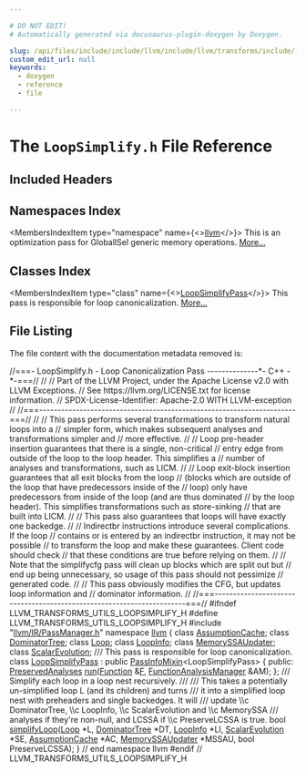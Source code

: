 ```yaml
---

# DO NOT EDIT!
# Automatically generated via docusaurus-plugin-doxygen by Doxygen.

slug: /api/files/include/include/llvm/include/llvm/transforms/include/llvm/transforms/utils/loopsimplify-h
custom_edit_url: null
keywords:
  - doxygen
  - reference
  - file

---
```





# The `LoopSimplify.h` File Reference

<DoxygenPage pluginConfig={pluginConfig}>



## Included Headers

<IncludesList>
<IncludesListItem
  filePath="llvm/IR/PassManager.h"
  permalink="/docs/api/files/include/include/llvm/include/llvm/ir/passmanager-h"
  isLocal="true" />
</IncludesList>

## Namespaces Index

<MembersIndex>

<MembersIndexItem
  type="namespace"
  name={<><a href="/docs/api/namespaces/llvm">llvm</a></>}>
This is an optimization pass for GlobalISel generic memory operations. <a href="/docs/api/namespaces/llvm/#details">More...</a>
</MembersIndexItem>

</MembersIndex>

## Classes Index

<MembersIndex>

<MembersIndexItem
  type="class"
  name={<><a href="/docs/api/classes/llvm/loopsimplifypass">LoopSimplifyPass</a></>}>
This pass is responsible for loop canonicalization. <a href="/docs/api/classes/llvm/loopsimplifypass/#details">More...</a>
</MembersIndexItem>

</MembersIndex>


## File Listing

The file content with the documentation metadata removed is:

<ProgramListing>

<Link id="l00001" /><CodeLine lineNumber="1"><Highlight kind="comment">//===- LoopSimplify.h - Loop Canonicalization Pass --------------&#42;- C++ -&#42;-===//</Highlight><Highlight kind="normal"></Highlight></CodeLine>
<Link id="l00002" /><CodeLine lineNumber="2"><Highlight kind="normal"></Highlight><Highlight kind="comment">//</Highlight><Highlight kind="normal"></Highlight></CodeLine>
<Link id="l00003" /><CodeLine lineNumber="3"><Highlight kind="normal"></Highlight><Highlight kind="comment">// Part of the LLVM Project, under the Apache License v2.0 with LLVM Exceptions.</Highlight><Highlight kind="normal"></Highlight></CodeLine>
<Link id="l00004" /><CodeLine lineNumber="4"><Highlight kind="normal"></Highlight><Highlight kind="comment">// See https://llvm.org/LICENSE.txt for license information.</Highlight><Highlight kind="normal"></Highlight></CodeLine>
<Link id="l00005" /><CodeLine lineNumber="5"><Highlight kind="normal"></Highlight><Highlight kind="comment">// SPDX-License-Identifier: Apache-2.0 WITH LLVM-exception</Highlight><Highlight kind="normal"></Highlight></CodeLine>
<Link id="l00006" /><CodeLine lineNumber="6"><Highlight kind="normal"></Highlight><Highlight kind="comment">//</Highlight><Highlight kind="normal"></Highlight></CodeLine>
<Link id="l00007" /><CodeLine lineNumber="7"><Highlight kind="normal"></Highlight><Highlight kind="comment">//===----------------------------------------------------------------------===//</Highlight><Highlight kind="normal"></Highlight></CodeLine>
<Link id="l00008" /><CodeLine lineNumber="8"><Highlight kind="normal"></Highlight><Highlight kind="comment">//</Highlight><Highlight kind="normal"></Highlight></CodeLine>
<Link id="l00009" /><CodeLine lineNumber="9"><Highlight kind="normal"></Highlight><Highlight kind="comment">// This pass performs several transformations to transform natural loops into a</Highlight><Highlight kind="normal"></Highlight></CodeLine>
<Link id="l00010" /><CodeLine lineNumber="10"><Highlight kind="normal"></Highlight><Highlight kind="comment">// simpler form, which makes subsequent analyses and transformations simpler and</Highlight><Highlight kind="normal"></Highlight></CodeLine>
<Link id="l00011" /><CodeLine lineNumber="11"><Highlight kind="normal"></Highlight><Highlight kind="comment">// more effective.</Highlight><Highlight kind="normal"></Highlight></CodeLine>
<Link id="l00012" /><CodeLine lineNumber="12"><Highlight kind="normal"></Highlight><Highlight kind="comment">//</Highlight><Highlight kind="normal"></Highlight></CodeLine>
<Link id="l00013" /><CodeLine lineNumber="13"><Highlight kind="normal"></Highlight><Highlight kind="comment">// Loop pre-header insertion guarantees that there is a single, non-critical</Highlight><Highlight kind="normal"></Highlight></CodeLine>
<Link id="l00014" /><CodeLine lineNumber="14"><Highlight kind="normal"></Highlight><Highlight kind="comment">// entry edge from outside of the loop to the loop header.  This simplifies a</Highlight><Highlight kind="normal"></Highlight></CodeLine>
<Link id="l00015" /><CodeLine lineNumber="15"><Highlight kind="normal"></Highlight><Highlight kind="comment">// number of analyses and transformations, such as LICM.</Highlight><Highlight kind="normal"></Highlight></CodeLine>
<Link id="l00016" /><CodeLine lineNumber="16"><Highlight kind="normal"></Highlight><Highlight kind="comment">//</Highlight><Highlight kind="normal"></Highlight></CodeLine>
<Link id="l00017" /><CodeLine lineNumber="17"><Highlight kind="normal"></Highlight><Highlight kind="comment">// Loop exit-block insertion guarantees that all exit blocks from the loop</Highlight><Highlight kind="normal"></Highlight></CodeLine>
<Link id="l00018" /><CodeLine lineNumber="18"><Highlight kind="normal"></Highlight><Highlight kind="comment">// (blocks which are outside of the loop that have predecessors inside of the</Highlight><Highlight kind="normal"></Highlight></CodeLine>
<Link id="l00019" /><CodeLine lineNumber="19"><Highlight kind="normal"></Highlight><Highlight kind="comment">// loop) only have predecessors from inside of the loop (and are thus dominated</Highlight><Highlight kind="normal"></Highlight></CodeLine>
<Link id="l00020" /><CodeLine lineNumber="20"><Highlight kind="normal"></Highlight><Highlight kind="comment">// by the loop header).  This simplifies transformations such as store-sinking</Highlight><Highlight kind="normal"></Highlight></CodeLine>
<Link id="l00021" /><CodeLine lineNumber="21"><Highlight kind="normal"></Highlight><Highlight kind="comment">// that are built into LICM.</Highlight><Highlight kind="normal"></Highlight></CodeLine>
<Link id="l00022" /><CodeLine lineNumber="22"><Highlight kind="normal"></Highlight><Highlight kind="comment">//</Highlight><Highlight kind="normal"></Highlight></CodeLine>
<Link id="l00023" /><CodeLine lineNumber="23"><Highlight kind="normal"></Highlight><Highlight kind="comment">// This pass also guarantees that loops will have exactly one backedge.</Highlight><Highlight kind="normal"></Highlight></CodeLine>
<Link id="l00024" /><CodeLine lineNumber="24"><Highlight kind="normal"></Highlight><Highlight kind="comment">//</Highlight><Highlight kind="normal"></Highlight></CodeLine>
<Link id="l00025" /><CodeLine lineNumber="25"><Highlight kind="normal"></Highlight><Highlight kind="comment">// Indirectbr instructions introduce several complications. If the loop</Highlight><Highlight kind="normal"></Highlight></CodeLine>
<Link id="l00026" /><CodeLine lineNumber="26"><Highlight kind="normal"></Highlight><Highlight kind="comment">// contains or is entered by an indirectbr instruction, it may not be possible</Highlight><Highlight kind="normal"></Highlight></CodeLine>
<Link id="l00027" /><CodeLine lineNumber="27"><Highlight kind="normal"></Highlight><Highlight kind="comment">// to transform the loop and make these guarantees. Client code should check</Highlight><Highlight kind="normal"></Highlight></CodeLine>
<Link id="l00028" /><CodeLine lineNumber="28"><Highlight kind="normal"></Highlight><Highlight kind="comment">// that these conditions are true before relying on them.</Highlight><Highlight kind="normal"></Highlight></CodeLine>
<Link id="l00029" /><CodeLine lineNumber="29"><Highlight kind="normal"></Highlight><Highlight kind="comment">//</Highlight><Highlight kind="normal"></Highlight></CodeLine>
<Link id="l00030" /><CodeLine lineNumber="30"><Highlight kind="normal"></Highlight><Highlight kind="comment">// Note that the simplifycfg pass will clean up blocks which are split out but</Highlight><Highlight kind="normal"></Highlight></CodeLine>
<Link id="l00031" /><CodeLine lineNumber="31"><Highlight kind="normal"></Highlight><Highlight kind="comment">// end up being unnecessary, so usage of this pass should not pessimize</Highlight><Highlight kind="normal"></Highlight></CodeLine>
<Link id="l00032" /><CodeLine lineNumber="32"><Highlight kind="normal"></Highlight><Highlight kind="comment">// generated code.</Highlight><Highlight kind="normal"></Highlight></CodeLine>
<Link id="l00033" /><CodeLine lineNumber="33"><Highlight kind="normal"></Highlight><Highlight kind="comment">//</Highlight><Highlight kind="normal"></Highlight></CodeLine>
<Link id="l00034" /><CodeLine lineNumber="34"><Highlight kind="normal"></Highlight><Highlight kind="comment">// This pass obviously modifies the CFG, but updates loop information and</Highlight><Highlight kind="normal"></Highlight></CodeLine>
<Link id="l00035" /><CodeLine lineNumber="35"><Highlight kind="normal"></Highlight><Highlight kind="comment">// dominator information.</Highlight><Highlight kind="normal"></Highlight></CodeLine>
<Link id="l00036" /><CodeLine lineNumber="36"><Highlight kind="normal"></Highlight><Highlight kind="comment">//</Highlight><Highlight kind="normal"></Highlight></CodeLine>
<Link id="l00037" /><CodeLine lineNumber="37"><Highlight kind="normal"></Highlight><Highlight kind="comment">//===----------------------------------------------------------------------===//</Highlight><Highlight kind="normal"></Highlight></CodeLine>
<Link id="l00038" /><CodeLine lineNumber="38"><Highlight kind="normal"></Highlight><Highlight kind="preprocessor">#ifndef LLVM&#95;TRANSFORMS&#95;UTILS&#95;LOOPSIMPLIFY&#95;H</Highlight><Highlight kind="normal"></Highlight></CodeLine>
<Link id="l00039" /><CodeLine lineNumber="39"><Highlight kind="normal"></Highlight><Highlight kind="preprocessor">#define LLVM&#95;TRANSFORMS&#95;UTILS&#95;LOOPSIMPLIFY&#95;H</Highlight><Highlight kind="normal"></Highlight></CodeLine>
<Link id="l00040" /><CodeLine lineNumber="40"><Highlight kind="normal"></Highlight></CodeLine>
<Link id="l00041" /><CodeLine lineNumber="41"><Highlight kind="normal"></Highlight><Highlight kind="preprocessor">#include &quot;<a href="/docs/api/files/include/include/llvm/include/llvm/ir/passmanager-h">llvm/IR/PassManager.h</a>&quot;</Highlight><Highlight kind="normal"></Highlight></CodeLine>
<Link id="l00042" /><CodeLine lineNumber="42"><Highlight kind="normal"></Highlight></CodeLine>
<Link id="l00043" /><CodeLine lineNumber="43"><Highlight kind="normal"></Highlight><Highlight kind="keyword">namespace </Highlight><Highlight kind="normal"><a href="/docs/api/namespaces/llvm">llvm</a> &#123;</Highlight></CodeLine>
<Link id="l00044" /><CodeLine lineNumber="44"><Highlight kind="normal"></Highlight></CodeLine>
<Link id="l00045" /><CodeLine lineNumber="45"><Highlight kind="normal"></Highlight><Highlight kind="keyword">class </Highlight><Highlight kind="normal"><a href="/docs/api/classes/llvm/assumptioncache">AssumptionCache</a>;</Highlight></CodeLine>
<Link id="l00046" /><CodeLine lineNumber="46"><Highlight kind="normal"></Highlight><Highlight kind="keyword">class </Highlight><Highlight kind="normal"><a href="/docs/api/classes/llvm/dominatortree">DominatorTree</a>;</Highlight></CodeLine>
<Link id="l00047" /><CodeLine lineNumber="47"><Highlight kind="normal"></Highlight><Highlight kind="keyword">class </Highlight><Highlight kind="normal"><a href="/docs/api/classes/llvm/loop">Loop</a>;</Highlight></CodeLine>
<Link id="l00048" /><CodeLine lineNumber="48"><Highlight kind="normal"></Highlight><Highlight kind="keyword">class </Highlight><Highlight kind="normal"><a href="/docs/api/classes/llvm/loopinfo">LoopInfo</a>;</Highlight></CodeLine>
<Link id="l00049" /><CodeLine lineNumber="49"><Highlight kind="normal"></Highlight><Highlight kind="keyword">class </Highlight><Highlight kind="normal"><a href="/docs/api/classes/llvm/memoryssaupdater">MemorySSAUpdater</a>;</Highlight></CodeLine>
<Link id="l00050" /><CodeLine lineNumber="50"><Highlight kind="normal"></Highlight><Highlight kind="keyword">class </Highlight><Highlight kind="normal"><a href="/docs/api/classes/llvm/scalarevolution">ScalarEvolution</a>;</Highlight></CodeLine>
<Link id="l00051" /><CodeLine lineNumber="51"><Highlight kind="normal"></Highlight><Highlight kind="comment"></Highlight></CodeLine>
<Link id="l00052" /><CodeLine lineNumber="52"><Highlight kind="comment">/// This pass is responsible for loop canonicalization.</Highlight><Highlight kind="normal"></Highlight></CodeLine>
<Link id="l00053" /><CodeLine lineNumber="53" lineLink="/docs/api/classes/llvm/loopsimplifypass"><Highlight kind="normal"></Highlight><Highlight kind="keyword">class </Highlight><Highlight kind="normal"><a href="/docs/api/classes/llvm/loopsimplifypass">LoopSimplifyPass</a> : </Highlight><Highlight kind="keyword">public</Highlight><Highlight kind="normal"> <a href="/docs/api/structs/llvm/passinfomixin">PassInfoMixin</a>&lt;LoopSimplifyPass&gt; &#123;</Highlight></CodeLine>
<Link id="l00054" /><CodeLine lineNumber="54"><Highlight kind="normal"></Highlight><Highlight kind="keyword">public</Highlight><Highlight kind="normal">:</Highlight></CodeLine>
<Link id="l00055" /><CodeLine lineNumber="55"><Highlight kind="normal">  <a href="/docs/api/classes/llvm/preservedanalyses">PreservedAnalyses</a> <a href="/docs/api/classes/llvm/loopsimplifypass/#a294bd885b054adcb86315a9112ea0b33">run</a>(<a href="/docs/api/classes/llvm/function">Function</a> &amp;<a href="/docs/api/files/lib/lib/support/md5-cpp/#a96d73bbd7af15cb1fc38c3f4a3bd82e9">F</a>, <a href="/docs/api/namespaces/llvm/#adce09a5a0de0e3177eb00e932734af2f">FunctionAnalysisManager</a> &amp;AM);</Highlight></CodeLine>
<Link id="l00056" /><CodeLine lineNumber="56"><Highlight kind="normal">&#125;;</Highlight></CodeLine>
<Link id="l00057" /><CodeLine lineNumber="57"><Highlight kind="normal"></Highlight><Highlight kind="comment"></Highlight></CodeLine>
<Link id="l00058" /><CodeLine lineNumber="58"><Highlight kind="comment">/// Simplify each loop in a loop nest recursively.</Highlight></CodeLine>
<Link id="l00059" /><CodeLine lineNumber="59"><Highlight kind="comment">///</Highlight></CodeLine>
<Link id="l00060" /><CodeLine lineNumber="60"><Highlight kind="comment">/// This takes a potentially un-simplified loop L (and its children) and turns</Highlight></CodeLine>
<Link id="l00061" /><CodeLine lineNumber="61"><Highlight kind="comment">/// it into a simplified loop nest with preheaders and single backedges. It will</Highlight></CodeLine>
<Link id="l00062" /><CodeLine lineNumber="62"><Highlight kind="comment">/// update \\c DominatorTree, \\c LoopInfo, \\c ScalarEvolution and \\c MemorySSA</Highlight></CodeLine>
<Link id="l00063" /><CodeLine lineNumber="63"><Highlight kind="comment">/// analyses if they&#39;re non-null, and LCSSA if \\c PreserveLCSSA is true.</Highlight><Highlight kind="normal"></Highlight></CodeLine>
<Link id="l00064" /><CodeLine lineNumber="64"><Highlight kind="normal"></Highlight><Highlight kind="keywordtype">bool</Highlight><Highlight kind="normal"> <a href="/docs/api/namespaces/llvm/#a0083a69883e0f97e111dbff064c60f42">simplifyLoop</a>(<a href="/docs/api/classes/llvm/loop">Loop</a> &#42;L, <a href="/docs/api/classes/llvm/dominatortree">DominatorTree</a> &#42;DT, <a href="/docs/api/classes/llvm/loopinfo">LoopInfo</a> &#42;LI, <a href="/docs/api/classes/llvm/scalarevolution">ScalarEvolution</a> &#42;SE,</Highlight></CodeLine>
<Link id="l00065" /><CodeLine lineNumber="65"><Highlight kind="normal">                  <a href="/docs/api/classes/llvm/assumptioncache">AssumptionCache</a> &#42;AC, <a href="/docs/api/classes/llvm/memoryssaupdater">MemorySSAUpdater</a> &#42;MSSAU,</Highlight></CodeLine>
<Link id="l00066" /><CodeLine lineNumber="66"><Highlight kind="normal">                  </Highlight><Highlight kind="keywordtype">bool</Highlight><Highlight kind="normal"> PreserveLCSSA);</Highlight></CodeLine>
<Link id="l00067" /><CodeLine lineNumber="67"><Highlight kind="normal"></Highlight></CodeLine>
<Link id="l00068" /><CodeLine lineNumber="68"><Highlight kind="normal">&#125; </Highlight><Highlight kind="comment">// end namespace llvm</Highlight><Highlight kind="normal"></Highlight></CodeLine>
<Link id="l00069" /><CodeLine lineNumber="69"><Highlight kind="normal"></Highlight></CodeLine>
<Link id="l00070" /><CodeLine lineNumber="70"><Highlight kind="normal"></Highlight><Highlight kind="preprocessor">#endif </Highlight><Highlight kind="comment">// LLVM&#95;TRANSFORMS&#95;UTILS&#95;LOOPSIMPLIFY&#95;H</Highlight><Highlight kind="normal"></Highlight></CodeLine>

</ProgramListing>


</DoxygenPage>
